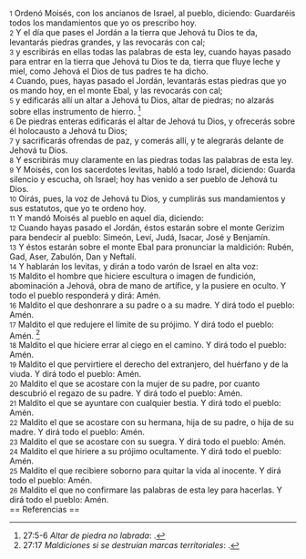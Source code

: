 {{anchor|1}} <small>1</small> Ordenó Moisés, con los ancianos de Israel, al pueblo, diciendo: Guardaréis todos los mandamientos que yo os prescribo hoy.<br>
{{anchor|2}} <small>2</small> Y el día que pases el Jordán a la tierra que Jehová tu Dios te da, levantarás piedras grandes, y las revocarás con cal;<br>
{{anchor|3}} <small>3</small> y escribirás en ellas todas las palabras de esta ley, cuando hayas pasado para entrar en la tierra que Jehová tu Dios te da, tierra que fluye leche y miel, como Jehová el Dios de tus padres te ha dicho.<br>
{{anchor|4}} <small>4</small> Cuando, pues, hayas pasado el Jordán, levantarás estas piedras que yo os mando hoy, en el monte Ebal, y las revocarás con cal;<br>
{{anchor|5}} <small>5</small> y edificarás allí un altar a Jehová tu Dios, altar de piedras; no alzarás sobre ellas instrumento de hierro. <ref>27:5-6 ''Altar de piedra no labrada'': {{lib|LU|92|2|2}}.</ref><br>
{{anchor|6}} <small>6</small> De piedras enteras edificarás el altar de Jehová tu Dios, y ofrecerás sobre él holocausto a Jehová tu Dios;<br>
{{anchor|7}} <small>7</small> y sacrificarás ofrendas de paz, y comerás allí, y te alegrarás delante de Jehová tu Dios.<br>
{{anchor|8}} <small>8</small> Y escribirás muy claramente en las piedras todas las palabras de esta ley.<br>
{{anchor|9}} <small>9</small> Y Moisés, con los sacerdotes levitas, habló a todo Israel, diciendo: Guarda silencio y escucha, oh Israel; hoy has venido a ser pueblo de Jehová tu Dios.<br>
{{anchor|10}} <small>10</small> Oirás, pues, la voz de Jehová tu Dios, y cumplirás sus mandamientos y sus estatutos, que yo te ordeno hoy.<br>
{{anchor|11}} <small>11</small> Y mandó Moisés al pueblo en aquel día, diciendo:<br>
{{anchor|12}} <small>12</small> Cuando hayas pasado el Jordán, éstos estarán sobre el monte Gerizim para bendecir al pueblo: Simeón, Leví, Judá, Isacar, José y Benjamín.<br>
{{anchor|13}} <small>13</small> Y éstos estarán sobre el monte Ebal para pronunciar la maldición: Rubén, Gad, Aser, Zabulón, Dan y Neftalí.<br>
{{anchor|14}} <small>14</small> Y hablarán los levitas, y dirán a todo varón de Israel en alta voz:<br>
{{anchor|15}} <small>15</small> Maldito el hombre que hiciere escultura o imagen de fundición, abominación a Jehová, obra de mano de artífice, y la pusiere en oculto. Y todo el pueblo responderá y dirá: Amén.<br>
{{anchor|16}} <small>16</small> Maldito el que deshonrare a su padre o a su madre. Y dirá todo el pueblo: Amén.<br>
{{anchor|17}} <small>17</small> Maldito el que redujere el límite de su prójimo. Y dirá todo el pueblo: Amén. <ref>27:17 ''Maldiciones si se destruían marcas territoriales'': {{lib|LU|69|9|13}}.</ref><br>
{{anchor|18}} <small>18</small> Maldito el que hiciere errar al ciego en el camino. Y dirá todo el pueblo: Amén.<br>
{{anchor|19}} <small>19</small> Maldito el que pervirtiere el derecho del extranjero, del huérfano y de la viuda. Y dirá todo el pueblo: Amén.<br>
{{anchor|20}} <small>20</small> Maldito el que se acostare con la mujer de su padre, por cuanto descubrió el regazo de su padre. Y dirá todo el pueblo: Amén.<br>
{{anchor|21}} <small>21</small> Maldito el que se ayuntare con cualquier bestia. Y dirá todo el pueblo: Amén.<br>
{{anchor|22}} <small>22</small> Maldito el que se acostare con su hermana, hija de su padre, o hija de su madre. Y dirá todo el pueblo: Amén.<br>
{{anchor|23}} <small>23</small> Maldito el que se acostare con su suegra. Y dirá todo el pueblo: Amén.<br>
{{anchor|24}} <small>24</small> Maldito el que hiriere a su prójimo ocultamente. Y dirá todo el pueblo: Amén.<br>
{{anchor|25}} <small>25</small> Maldito el que recibiere soborno para quitar la vida al inocente. Y dirá todo el pueblo: Amén.<br>
{{anchor|26}} <small>26</small> Maldito el que no confirmare las palabras de esta ley para hacerlas. Y dirá todo el pueblo: Amén.<br>
== Referencias ==

<references />
